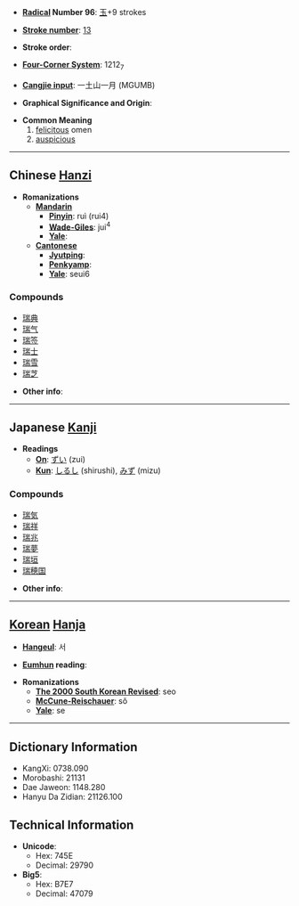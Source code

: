 * '''[[Wiktionary:Chinese radical index| Radical]] Number 96''': [[Wiktionary:Chinese radical index 玉|玉]]+9 strokes

* '''[[Wiktionary:Chinese total strokes index|Stroke number]]''': [[Wiktionary:Chinese total strokes index 13|13]]

* '''Stroke order''': 

* '''[[Wiktionary:Chinese four corner index|Four-Corner System]]''': 1212<sub>7</sub>

* '''[[Wiktionary:Chinese Cangjie index|Cangjie input]]''': 一土山一月 (MGUMB)

* '''Graphical Significance and Origin''': 

* '''Common Meaning'''
*# [[felicitous]] omen
*# [[auspicious]]

----

== Chinese [[Hanzi]] ==

* '''Romanizations'''
** '''[[Mandarin]]'''
*** '''[[Pinyin]]''': ruì (rui4)
*** '''[[Wade-Giles]]''': jui<sup>4</sup>
*** '''[[Yale]]''': 
** '''[[Cantonese]]'''
*** '''[[Jyutping]]''':
*** '''[[Penkyamp]]''': 
*** '''[[Yale]]''': seui6

===Compounds===
*[[瑞典]]
*[[瑞气]]
*[[瑞签]]
*[[瑞士]]
*[[瑞雪]]
*[[瑞芝]]

* '''Other info''': 

----

== Japanese [[Kanji]] ==

* '''Readings'''
** '''[[On]]''': [[ずい]] (zui)
** '''[[Kun]]''': [[しるし]] (shirushi), [[みず]] (mizu)

===Compounds===
*[[瑞気]]
*[[瑞祥]]
*[[瑞兆]]
*[[瑞夢]]
*[[瑞垣]]
*[[瑞穂国]]

* '''Other info''':  

----

== [[Korean]] [[Hanja]] ==

* '''[[Hangeul]]''': 서

* '''[[Eumhun]] reading''': 

* '''Romanizations'''
** '''[[The 2000 South Korean Revised Romanization|The 2000 South Korean Revised]]''': seo
** '''[[McCune-Reischauer]]''': sŏ
** '''[[Yale]]''': se

----

== Dictionary Information ==

* KangXi: 0738.090
* Morobashi: 21131
* Dae Jaweon: 1148.280
* Hanyu Da Zidian: 21126.100

== Technical Information ==

* '''Unicode''':
** Hex: 745E
** Decimal: 29790
* '''Big5''':
** Hex: B7E7
** Decimal: 47079